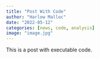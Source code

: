 ```yaml
---
title: "Post With Code"
author: "Harlow Malloc"
date: "2022-05-12"
categories: [news, code, analysis]
image: "image.jpg"
---
```


This is a post with executable code.

